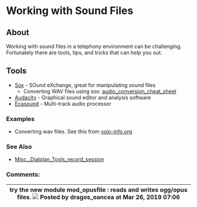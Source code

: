 
# Working with Sound Files 

 

## About

Working with sound files in a telephony environment can be challenging. Fortunately there are tools, tips, and tricks that can help you out.


## Tools

* [Sox](http://sox.sourceforge.net/) \- SOund eXchange, great for manipulating sound files  
   * Converting WAV files using sox: [audio\_conversion\_cheat\_sheet](https://www.stefaanlippens.net/audio%5Fconversion%5Fcheat%5Fsheet/)
* [Audacity](http://audacity.sourceforge.net/) \- Graphical sound editor and analysis software
* [Ecasound](http://ecasound.seul.org/ecasound/)  \- Multi-track audio processor

### **Examples**

* Converting wav files. See this from [voip-info.org](http://voip-info.org)

### **See Also**

* [Misc.\_Dialplan\_Tools\_record\_session](../Modules/mod-dptools/6587110.mdx#about)

### Comments:

| try the new module mod\_opusfile : reads and writes ogg/opus files. ![](/images/icons/contenttypes/comment_16.png) Posted by dragos\_oancea at Mar 26, 2019 07:06 |
| ---------------------------------------------------------------------------------------------------------------------------------------------------------------- |


